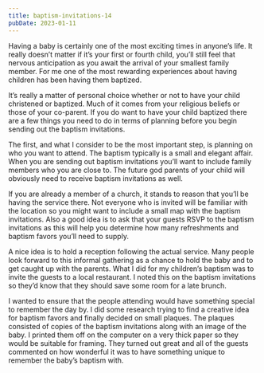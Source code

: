 ```yaml
---
title: baptism-invitations-14
pubDate: 2023-01-11
---
```


Having a baby is certainly one of the most exciting times in anyone’s life. It really doesn’t matter if it’s your first or fourth child, you’ll still feel that nervous anticipation as you await the arrival of your smallest family member. For me one of the most rewarding experiences about having children has been having them baptized.

It’s really a matter of personal choice whether or not to have your child christened or baptized. Much of it comes from your religious beliefs or those of your co-parent. If you do want to have your child baptized there are a few things you need to do in terms of planning before you begin sending out the baptism invitations. 

The first, and what I consider to be the most important step, is planning on who you want to attend. The baptism typically is a small and elegant affair. When you are sending out baptism invitations you’ll want to include family members who you are close to. The future god parents of your child will obviously need to receive baptism invitations as well.

If you are already a member of a church, it stands to reason that you’ll be having the service there. Not everyone who is invited will be familiar with the location so you might want to include a small map with the baptism invitations. Also a good idea is to ask that your guests RSVP to the baptism invitations as this will help you determine how many refreshments and baptism favors you’ll need to supply.

A nice idea is to hold a reception following the actual service. Many people look forward to this informal gathering as a chance to hold the baby and to get caught up with the parents. What I did for my children’s baptism was to invite the guests to a local restaurant. I noted this on the baptism invitations so they’d know that they should save some room for a late brunch. 

I wanted to ensure that the people attending would have something special to remember the day by. I did some research trying to find a creative idea for baptism favors and finally decided on small plaques. The plaques consisted of copies of the baptism invitations along with an image of the baby. I printed them off on the computer on a very thick paper so they would be suitable for framing. They turned out great and all of the guests commented on how wonderful it was to have something unique to remember the baby’s baptism with.